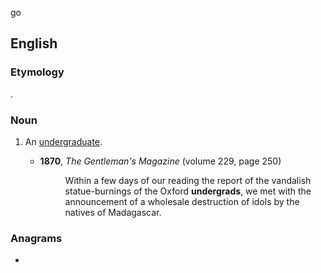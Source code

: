 go

==English==

===Etymology===
{{clipping|en|undergraduate}}.

===Noun===
{{en-noun}}

# {{lb|en|informal}} An [[undergraduate]].
#* '''1870''', ''The Gentleman's Magazine'' (volume 229, page 250)
#*: Within a few days of our reading the report of the vandalish statue-burnings of the Oxford '''undergrads''', we met with the announcement of a wholesale destruction of idols by the natives of Madagascar.

===Anagrams===
* {{anagrams|en|a=addegnrru|underdrag}}